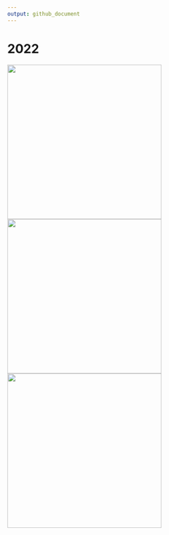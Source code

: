 ```yaml
---
output: github_document
---
```


# 2022

<p float="middle">
    <img src = "https://raw.githubusercontent.com/TJhon/30DayMapChallenge/main/plots/day6-8.gif" height = "350"/>
    <a href="https://raw.githubusercontent.com/TJhon/TidyTuesday/main/plots/22-09-stations.gif"><img src="plots/22-09-stations.gif" height="350"/><a/>
    <a href="https://raw.githubusercontent.com/TJhon/TidyTuesday/main/plots/22-10-erasmus.png"><img src="plots/22-10-erasmus.png" height="350"/><a/>
</p>

